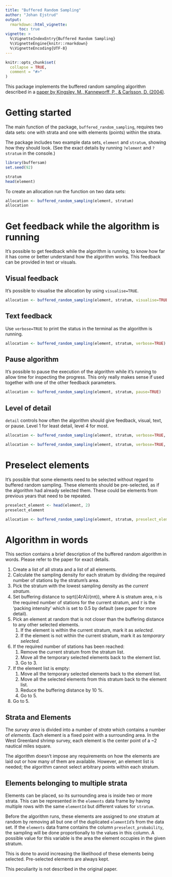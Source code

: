 ```yaml
---
title: "Buffered Random Sampling"
author: "Johan Ejstrud"
output:
  rmarkdown::html_vignette:
      toc: true
vignette: >
  %\VignetteIndexEntry{Buffered Random Sampling}
  %\VignetteEngine{knitr::rmarkdown}
  %\VignetteEncoding{UTF-8}
---
```


```r
knitr::opts_chunk$set(
  collapse = TRUE,
  comment = "#>"
)
```

This package implements the buffered random sampling algorithm described in a [paper by Kingsley, M., Kanneworff, P., & Carlsson, D. (2004)](https://academic.oup.com/icesjms/article/61/1/12/699744).

# Getting started
The main function of the package, `buffered_random_sampling`, requires two data sets: one with strata and one with elements (points) within the strata.

The package includes two example data sets, `element` and `stratum`, showing how they should look. (See the exact details by running `?element` and `?stratum` in the console.)

```r
library(buffersam)
set.seed(92)

stratum
head(element)
```

To create an allocation run the function on two data sets:
```r
allocation <- buffered_random_sampling(element, stratum)
allocation
```

# Get feedback while the algorithm is running
It's possible to get feedback while the algorithm is running, to know how far it has come or better understand how the algorithm works. This feedback can be provided in text or visuals.

## Visual feedback
It's possible to visualise the allocation by using `visualise=TRUE`.

```r
allocation <- buffered_random_sampling(element, stratum, visualise=TRUE)
```


## Text feedback
Use `verbose=TRUE` to print the status in the terminal as the algorithm is running.

```r
allocation <- buffered_random_sampling(element, stratum, verbose=TRUE)
```

## Pause algorithm
It's possible to pause the execution of the algorithm while it's running to allow time for inspecting the progress. This only really makes sense if used together with one of the other feedback parameters.

```r
allocation <- buffered_random_sampling(element, stratum, pause=TRUE)
```
## Level of detail
`detail` controls how often the algorithm should give feedback, visual, text, or
pause. Level 1 for least detail, level 4 for most.
```r
allocation <- buffered_random_sampling(element, stratum, verbose=TRUE, detail=2)
```

```r
allocation <- buffered_random_sampling(element, stratum, verbose=TRUE, detail=3)
```

# Preselect elements
It's possible that some elements need to be selected without regard to buffered random sampling. These elements should be pre-selected, as if the algorithm had already selected them. These could be elements from previous years that need to be repeated.

```r
preselect_element <- head(element, 2)
preselect_element
```
```r
allocation <- buffered_random_sampling(element, stratum, preselect_element = preselect_element)
```

# Algorithm in words
This section contains a brief description of the buffered random algorithm in words. Please refer to the paper for exact details.

1. Create a list of all strata and a list of all elements.
1. Calculate the sampling density for each stratum by dividing the required number of stations by the stratum's area.
1. Pick the stratum with the lowest sampling density as the _current stratum_.
1. Set buffering distance to sqrt((4𝜏A)/(nπ)), where A is stratum area, n is the required number of stations for the current stratum, and 𝜏 is the 'packing intensity' which is set to 0.5 by default (see paper for more detail).
1. Pick an element at random that is not closer than the buffering distance to any other selected elements.
    1. If the element is within the current stratum, mark it as  _selected_.
    1. If the element is not within the current stratum, mark it as _temporary selected_.  
1. If the required number of stations has been reached:
    1. Remove the current stratum from the stratum list.
    1. Move all the temporary selected elements back to the element list.
    1. Go to 3.
1. If the element list is empty:
    1. Move all the temporary selected elements back to the element list.
    1. Move all the selected elements from this stratum back to the element list.
    1. Reduce the buffering distance by 10 %.
    1. Go to 5.
1. Go to 5.


## Strata and Elements
The _survey area_ is divided into a number of _strata_ which contains a number of _elements_. Each element is a fixed point with a surrounding area. In the West Greenland shrimp survey, each element is the center point of a ~2 nautical miles square.

The algorithm doesn't impose any requirements on how the elements are laid out or how many of them are available. However, an element list is needed; the algorithm cannot select arbitrary points within each stratum.

## Elements belonging to multiple strata
Elements can be placed, so its surrounding area is inside two or more strata. This can be represented in the `elements` data frame by having multiple rows with the same `elementId` but different values for `stratum`.

Before the algorithm runs, these elements are assigned to _one_ stratum at random by removing all but one of the duplicated `elementId`'s from the data set. If the `elements` data frame contains the column `preselect_probability`, the sampling will be done proportionally to the values in this column. A possible value for this variable is the area the element occupies in the given stratum.

This is done to avoid increasing the likelihood of these elements being selected. Pre-selected elements are always kept.

This peculiarity is not described in the original paper. 

